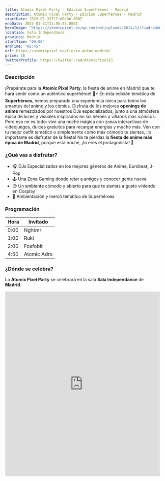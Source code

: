 ```yaml
---
title: Atomix Pixel Party - Edición Superhéroes - Madrid
description: Atomix Pixel Party - Edición Superhéroes - Madrid
startDate: 2025-01-31T17:00:00.000Z
endDate: 2025-01-31T23:05:45.000Z
heroImage: "https://atomicpixel.es/wp-content/uploads/2024/12/Cuadrado640.jpg"
location: Sala Independance
province: Madrid
startTime: "00:00"
endTime: "05:45"
url: https://atomicpixel.es/fiesta-anime-madrid/
price: 16
twitterProfile: https://twitter.com/AtomicPixelES
---
```


### Descripción

¡Prepárate para la **Atomic Pixel Party**, la fiesta de anime en Madrid que te hará sentir como un auténtico superhéroe! 🎉⚡ En esta edición temática de **Superhéroes**, hemos preparado una experiencia única para todos los amantes del anime y los cómics. Disfruta de los mejores **openings de anime** remezclados por nuestros DJs especializados, junto a una atmósfera épica de luces y visuales inspirados en los héroes y villanos más icónicos.
Pero eso no es todo: vive una noche mágica con zonas interactivas de videojuegos, dulces gratuitos para recargar energías y mucho más. Ven con tu mejor outfit temático o simplemente como más cómodo te sientas, ¡lo importante es disfrutar de la fiesta! No te pierdas la **fiesta de anime más épica de Madrid**, porque esta noche, ¡tú eres el protagonista! 🌟

### ¿Qué vas a disfrutar?

+ 🎧 DJs Especializados en los mejores géneros de Anime, Eurobeat, J-Pop
+ 🕹 Una Zona Gaming donde retar a amigos y conocer gente nueva
+ 😊 Un ambiente cómodo y abierto para que te sientas a gusto viniendo en Cosplay
+ 🦸 Ambientación y merch temático de Superhéroes

### Programación

| Hora | Invitado |
|------|----------|
| 0:00 | Nghtmr |
| 1:00 | Ruki |
| 2:00 | Fosfobit |
| 4:50 | Atomic Adro |

### ¿Dónde se celebra?

La **Atomix Pixel Party** se celebrará en la sala **Sala Independance** de **Madrid**.
<iframe src="https://www.google.com/maps/embed?pb=!1m14!1m8!1m3!1d109240.0853068247!2d-3.692981!3d40.409671!3m2!1i1024!2i768!4f13.1!3m3!1m2!1s0xd42288c6f517fc3%3A0x1f42704e6e05e49a!2sIndependance%20Club!5e1!3m2!1ses!2sus!4v1736185012271!5m2!1ses!2sus" width="100%" height="600" style="border:0;" allowfullscreen="" loading="lazy" referrerpolicy="no-referrer-when-downgrade"></iframe>
